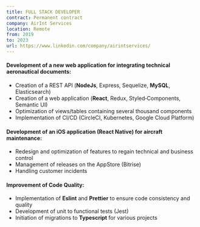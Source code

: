 ```yaml
---
title: FULL STACK DEVELOPER
contract: Permanent contract
company: AirInt Services
location: Remote
from: 2019
to: 2023
url: https://www.linkedin.com/company/airintservices/
---
```


#### Development of a new web application for integrating technical aeronautical documents:

- Creation of a REST API (**NodeJs**, Express, Sequelize, **MySQL**, Elasticsearch)
- Creation of a web application (**React**, Redux, Styled‑Components, Semantic UI)
- Optimization of views/tables containing several thousand components
- Implementation of CI/CD (CircleCI, Kubernetes, Google Cloud Platform)

#### Development of an iOS application (**React Native**) for aircraft maintenance:

- Redesign and optimization of features to regain technical and business control
- Management of releases on the AppStore (Bitrise)
- Handling customer incidents

#### Improvement of Code Quality:

- Implementation of **Eslint** and **Prettier** to ensure code consistency and quality
- Development of unit to functional tests (Jest)
- Initiation of migrations to **Typescript** for various projects
